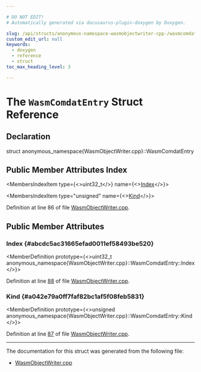 ```yaml
---

# DO NOT EDIT!
# Automatically generated via docusaurus-plugin-doxygen by Doxygen.

slug: /api/structs/anonymous-namespace-wasmobjectwriter-cpp-/wasmcomdatentry
custom_edit_url: null
keywords:
  - doxygen
  - reference
  - struct
toc_max_heading_level: 3

---
```





# The `WasmComdatEntry` Struct Reference

<DoxygenPage pluginConfig={pluginConfig}>



## Declaration

<CodeBlock>struct anonymous_namespace{WasmObjectWriter.cpp}::WasmComdatEntry</CodeBlock>

## Public Member Attributes Index

<MembersIndex>

<MembersIndexItem
  type={<>uint32&#95;t</>}
  name={<><a href="#abcdc5ac31665efad0011ef58493be520">Index</a></>}>
</MembersIndexItem>

<MembersIndexItem
  type="unsigned"
  name={<><a href="#a042e79a0ff7faf82bc1af5f08feb5831">Kind</a></>}>
</MembersIndexItem>

</MembersIndex>


Definition at line 86 of file <a href="/docs/api/files/lib/lib/mc/wasmobjectwriter-cpp">WasmObjectWriter.cpp</a>.

<SectionDefinition>

## Public Member Attributes

### Index {#abcdc5ac31665efad0011ef58493be520}

<MemberDefinition
  prototype={<>uint32&#95;t anonymous&#95;namespace&#123;WasmObjectWriter.cpp&#125;::WasmComdatEntry::Index</>}>

Definition at line <a href="/docs/api/files/lib/lib/mc/wasmobjectwriter-cpp/#l00088">88</a> of file <a href="/docs/api/files/lib/lib/mc/wasmobjectwriter-cpp">WasmObjectWriter.cpp</a>.
</MemberDefinition>

### Kind {#a042e79a0ff7faf82bc1af5f08feb5831}

<MemberDefinition
  prototype={<>unsigned anonymous&#95;namespace&#123;WasmObjectWriter.cpp&#125;::WasmComdatEntry::Kind</>}>

Definition at line <a href="/docs/api/files/lib/lib/mc/wasmobjectwriter-cpp/#l00087">87</a> of file <a href="/docs/api/files/lib/lib/mc/wasmobjectwriter-cpp">WasmObjectWriter.cpp</a>.
</MemberDefinition>

</SectionDefinition>

<hr/>

The documentation for this struct was generated from the following file:

<ul>
<li><a href="/docs/api/files/lib/lib/mc/wasmobjectwriter-cpp">WasmObjectWriter.cpp</a></li>
</ul>

</DoxygenPage>
